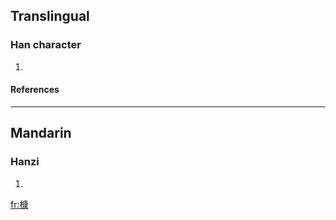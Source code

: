 ==Translingual==
===Han character===
{{Han char|rn=75|rad=木|as=11|sn=15|four=|canj=木戈中水 (DILE)}}
# {{defn|Han|sort=木11}}
====References====
{{Han ref|kx=0548.090|dkj=15388|dj=0935.270|hdz=21283.130|uh=69FA|ud=27130}}

----
==Mandarin==
===Hanzi===
{{cmn-hanzi|pin=[[kāng]] ([[kang1]])|wg=k'ang<sup>1</sup>}}
# {{defn|Mandarin}}

[[fr:槺]]